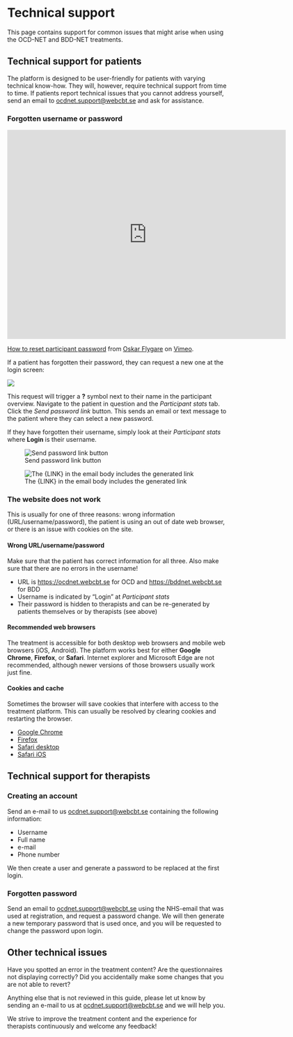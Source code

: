# Technical support

This page contains support for common issues that might arise when using the OCD-NET and BDD-NET treatments.

## Technical support for patients

The platform is designed to be user-friendly for patients with varying technical know-how. They will, however, require technical support from time to time. If patients report technical issues that you cannot address yourself, send an email to <ocdnet.support@webcbt.se> and ask for assistance.

### Forgotten username or password

<iframe src="https://player.vimeo.com/video/426170346" width="640" height="480" frameborder="0" allow="autoplay; fullscreen" allowfullscreen></iframe>
<p><a href="https://vimeo.com/426170346">How to reset participant password</a> from <a href="https://vimeo.com/user27619035">Oskar Flygare</a> on <a href="https://vimeo.com">Vimeo</a>.</p>

If a patient has forgotten their password, they can request a new one at the login screen:

![](images/patient-login.png)

This request will trigger a **?** symbol next to their name in the participant overview. Navigate to the patient in question and the *Participant stats* tab. Click the *Send password link* button. This sends an email or text message to the patient where they can select a new password.

If they have forgotten their username, simply look at their *Participant stats* where **Login** is their username.

![Send password link button](images/password-link-button.png)

![The {LINK} in the email body includes the generated link](images/password-link-window.png)

### The website does not work

This is usually for one of three reasons: wrong information (URL/username/password), the patient is using an out of date web browser, or there is an issue with cookies on the site.

#### Wrong URL/username/password

Make sure that the patient has correct information for all three. Also make sure that there are no errors in the username!

- URL is [https://ocdnet.webcbt.se](https://ocdnet.webcbt.se) for OCD and [https://bddnet.webcbt.se](https://bddnet.webcbt.se) for BDD
- Username is indicated by "Login" at *Participant stats*
- Their password is hidden to therapists and can be re-generated by patients themselves or by therapists (see above)

#### Recommended web browsers

The treatment is accessible for both desktop web browsers and mobile web browsers (iOS, Android). The platform works best for either **Google Chrome**, **Firefox**, or **Safari**. Internet explorer and Microsoft Edge are not recommended, although newer versions of those browsers usually work just fine.

#### Cookies and cache

Sometimes the browser will save cookies that interfere with access to the treatment platform. This can usually be resolved by clearing cookies and restarting the browser.

- [Google Chrome](https://support.google.com/chrome/answer/95647?co=GENIE.Platform%3DDesktop&hl=en)
- [Firefox](https://support.mozilla.org/en-US/kb/delete-cookies-remove-info-websites-stored)
- [Safari desktop](https://support.apple.com/kb/ph21411?locale=en_US)
- [Safari iOS](https://support.apple.com/en-gb/HT201265)

## Technical support for therapists

### Creating an account

Send an e-mail to us <ocdnet.support@webcbt.se> containing the following information:

* Username
* Full name
* e-mail
* Phone number

We then create a user and generate a password to be replaced at the first login.

### Forgotten password

Send an email to <ocdnet.support@webcbt.se> using the NHS-email that was used at registration, and request a password change. We will then generate a new temporary password that is used once, and you will be requested to change the password upon login.

## Other technical issues

Have you spotted an error in the treatment content? Are the questionnaires not displaying correctly? Did you accidentally make some changes that you are not able to revert?

Anything else that is not reviewed in this guide, please let ut know by sending an e-mail to us at <ocdnet.support@webcbt.se> and we will help you.

We strive to improve the treatment content and the experience for therapists continuously and welcome any feedback!
